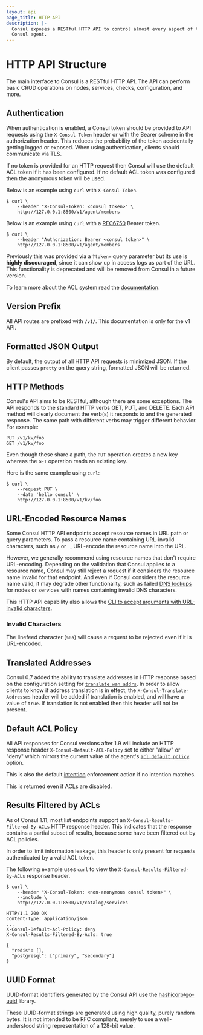 ```yaml
---
layout: api
page_title: HTTP API
description: |-
  Consul exposes a RESTful HTTP API to control almost every aspect of the
  Consul agent.
---
```


# HTTP API Structure

The main interface to Consul is a RESTful HTTP API. The API can perform basic
CRUD operations on nodes, services, checks, configuration, and more.

## Authentication

When authentication is enabled, a Consul token should be provided to API
requests using the `X-Consul-Token` header or with the
Bearer scheme in the authorization header.
This reduces the probability of the
token accidentally getting logged or exposed. When using authentication,
clients should communicate via TLS.

If no token is provided for an HTTP request then Consul will use the default ACL token
if it has been configured. If no default ACL token was configured then the anonymous
token will be used.

Below is an example using `curl` with `X-Consul-Token`.

```shell-session
$ curl \
    --header "X-Consul-Token: <consul token>" \
    http://127.0.0.1:8500/v1/agent/members
```

Below is an example using `curl` with a [RFC6750](https://tools.ietf.org/html/rfc6750) Bearer token.

```shell-session
$ curl \
    --header "Authorization: Bearer <consul token>" \
    http://127.0.0.1:8500/v1/agent/members
```

Previously this was provided via a `?token=` query parameter but its use is **highly
discouraged**, since it can show up in access logs as part of the URL.
This functionality is deprecated and will be removed from Consul in a future version.

To learn more about the ACL system read the [documentation](/docs/security/acl).

## Version Prefix

All API routes are prefixed with `/v1/`. This documentation is only for the v1 API.

## Formatted JSON Output

By default, the output of all HTTP API requests is minimized JSON. If the client
passes `pretty` on the query string, formatted JSON will be returned.

## HTTP Methods

Consul's API aims to be RESTful, although there are some exceptions. The API
responds to the standard HTTP verbs GET, PUT, and DELETE. Each API method will
clearly document the verb(s) it responds to and the generated response. The same
path with different verbs may trigger different behavior. For example:

```text
PUT /v1/kv/foo
GET /v1/kv/foo
```

Even though these share a path, the `PUT` operation creates a new key whereas
the `GET` operation reads an existing key.

Here is the same example using `curl`:

```shell-session
$ curl \
    --request PUT \
    --data 'hello consul' \
    http://127.0.0.1:8500/v1/kv/foo
```

## URL-Encoded Resource Names

Some Consul HTTP API endpoints accept resource names in URL path or query parameters.
To pass a resource name containing URL-invalid characters, such as `/` or ` `,
URL-encode the resource name into the URL.

However, we generally recommend using resource names that don't require URL-encoding.
Depending on the validation that Consul applies to a resource name,
Consul may still reject a request if it considers the resource name invalid for that endpoint.
And even if Consul considers the resource name valid, it may degrade other functionality,
such as failed [DNS lookups](/docs/discovery/dns)
for nodes or services with names containing invalid DNS characters.

This HTTP API capability also allows the
[CLI to accept arguments with URL-invalid characters](/commands#arguments-with-url-invalid-characters).

### Invalid Characters

The linefeed character (`%0a`) will cause a request to be rejected even if it is URL-encoded.

## Translated Addresses

Consul 0.7 added the ability to translate addresses in HTTP response based on
the configuration setting for
[`translate_wan_addrs`](/docs/agent/config/config-files#translate_wan_addrs). In order
to allow clients to know if address translation is in effect, the
`X-Consul-Translate-Addresses` header will be added if translation is enabled,
and will have a value of `true`. If translation is not enabled then this header
will not be present.

## Default ACL Policy

All API responses for Consul versions after 1.9 will include an HTTP response
header `X-Consul-Default-ACL-Policy` set to either "allow" or "deny" which
mirrors the current value of the agent's
[`acl.default_policy`](/docs/agent/config/config-files#acl_default_policy) option.

This is also the default [intention](/docs/connect/intentions) enforcement
action if no intention matches.

This is returned even if ACLs are disabled.

## Results Filtered by ACLs

As of Consul 1.11, most list endpoints support an `X-Consul-Results-Filtered-By-ACLs`
HTTP response header. This indicates that the response contains a partial subset
of results, because some have been filtered out by ACL policies.

In order to limit information leakage, this header is only present for requests
authenticated by a valid ACL token.

The following example uses `curl` to view the
`X-Consul-Results-Filtered-By-ACLs` response header.

```shell-session
$ curl \
    --header "X-Consul-Token: <non-anonymous consul token>" \
    --include \
    http://127.0.0.1:8500/v1/catalog/services

HTTP/1.1 200 OK
Content-Type: application/json
...
X-Consul-Default-Acl-Policy: deny
X-Consul-Results-Filtered-By-Acls: true

{
  "redis": [],
  "postgresql": ["primary", "secondary"]
}
```

## UUID Format

UUID-format identifiers generated by the Consul API use the
[hashicorp/go-uuid](https://github.com/hashicorp/go-uuid) library.

These UUID-format strings are generated using high quality, purely random bytes.
It is not intended to be RFC compliant, merely to use a well-understood string
representation of a 128-bit value.
